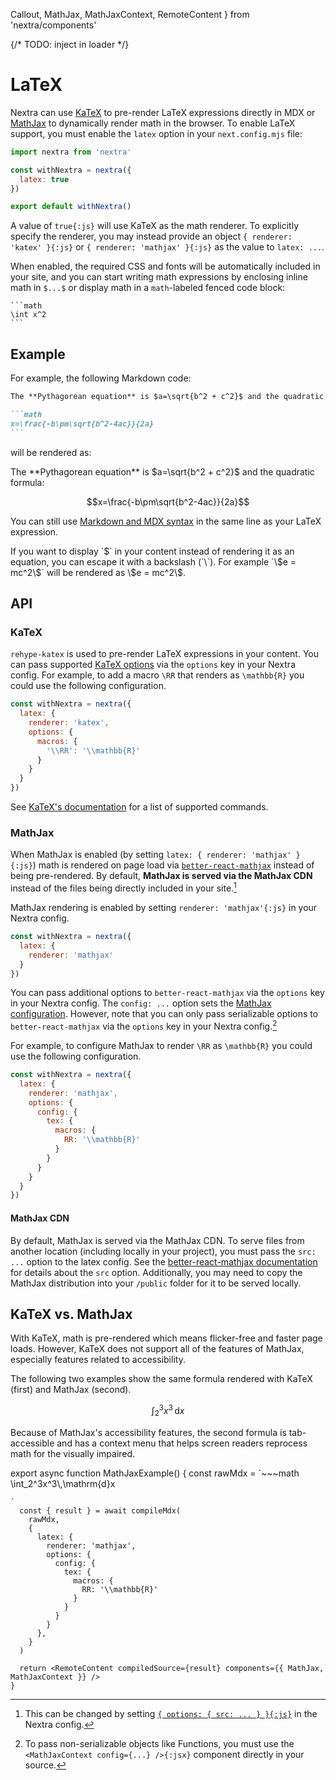   Callout,
  MathJax,
  MathJaxContext,
  RemoteContent
} from 'nextra/components'

{/* TODO: inject in loader */}


# LaTeX

Nextra can use [KaTeX](https://katex.org) to pre-render LaTeX expressions
directly in MDX or [MathJax](https://mathjax.org) to dynamically render math in
the browser. To enable LaTeX support, you must enable the `latex` option in your
`next.config.mjs` file:

```js filename="next.config.mjs" {4}
import nextra from 'nextra'

const withNextra = nextra({
  latex: true
})

export default withNextra()
```

A value of `true{:js}` will use KaTeX as the math renderer. To explicitly
specify the renderer, you may instead provide an object
`{ renderer: 'katex' }{:js}` or `{ renderer: 'mathjax' }{:js}` as the value to
`latex: ...`.

When enabled, the required CSS and fonts will be automatically included in your
site, and you can start writing math expressions by enclosing inline math in
`$...$` or display math in a `math`-labeled fenced code block:

~~~mdx
```math
\int x^2
```
~~~

## Example

For example, the following Markdown code:

~~~md filename="page.md"
The **Pythagorean equation** is $a=\sqrt{b^2 + c^2}$ and the quadratic formula:

```math
x=\frac{-b\pm\sqrt{b^2-4ac}}{2a}
```
~~~

will be rendered as:

<div className="mt-6 rounded-xl border border-gray-200 p-4 dark:border-gray-900">
  The **Pythagorean equation** is $a=\sqrt{b^2 + c^2}$ and the quadratic formula:

  ```math
  x=\frac{-b\pm\sqrt{b^2-4ac}}{2a}
  ```
</div>

You can still use [Markdown and MDX syntax](../markdown) in the same line as
your LaTeX expression.

<Callout>
  If you want to display `$` in your content instead of rendering it as an
  equation, you can escape it with a backslash (`\`). For example `\$e = mc^2\$`
  will be rendered as \$e = mc^2\$.
</Callout>

## API

### KaTeX

`rehype-katex` is used to pre-render LaTeX expressions in your content. You can
pass supported [KaTeX options](https://katex.org/docs/options) via the `options`
key in your Nextra config. For example, to add a macro `\RR` that renders as
`\mathbb{R}` you could use the following configuration.

```js filename="next.config.mjs" {4-8}
const withNextra = nextra({
  latex: {
    renderer: 'katex',
    options: {
      macros: {
        '\\RR': '\\mathbb{R}'
      }
    }
  }
})
```

See [KaTeX's documentation](https://katex.org/docs/supported) for a list of
supported commands.

### MathJax

When MathJax is enabled (by setting `latex: { renderer: 'mathjax' }{:js}`) math
is rendered on page load via
[`better-react-mathjax`](https://github.com/fast-reflexes/better-react-mathjax)
instead of being pre-rendered. By default, **MathJax is served via the MathJax
CDN** instead of the files being directly included in your site.[^1]

[^1]:
    This can be changed by setting
    [`{ options: { src: ... } }{:js}`](https://github.com/fast-reflexes/better-react-mathjax#src-string--undefined)
    in the Nextra config.

MathJax rendering is enabled by setting `renderer: 'mathjax'{:js}` in your
Nextra config.

```js filename="next.config.mjs" {3}
const withNextra = nextra({
  latex: {
    renderer: 'mathjax'
  }
})
```

You can pass additional options to `better-react-mathjax` via the `options` key
in your Nextra config. The `config: ...` option sets the
[MathJax configuration](https://docs.mathjax.org/en/latest/options/index.html).
However, note that you can only pass serializable options to
`better-react-mathjax` via the `options` key in your Nextra config.[^2]

[^2]:
    To pass non-serializable objects like Functions, you must use the
    `<MathJaxContext config={...} />{:jsx}` component directly in your source.

For example, to configure MathJax to render `\RR` as `\mathbb{R}` you could use
the following configuration.

```js filename="next.config.mjs" {4-12}
const withNextra = nextra({
  latex: {
    renderer: 'mathjax',
    options: {
      config: {
        tex: {
          macros: {
            RR: '\\mathbb{R}'
          }
        }
      }
    }
  }
})
```

#### MathJax CDN

By default, MathJax is served via the MathJax CDN. To serve files from another
location (including locally in your project), you must pass the `src: ...`
option to the latex config. See the
[better-react-mathjax documentation](https://github.com/fast-reflexes/better-react-mathjax#src-string--undefined)
for details about the `src` option. Additionally, you may need to copy the
MathJax distribution into your `/public` folder for it to be served locally.

## KaTeX vs. MathJax

With KaTeX, math is pre-rendered which means flicker-free and faster page loads.
However, KaTeX does not support all of the features of MathJax, especially
features related to accessibility.

The following two examples show the same formula rendered with KaTeX (first) and
MathJax (second).

```math
\int_2^3x^3\,\mathrm{d}x

```

<MathJaxExample />

Because of MathJax's accessibility features, the second formula is
tab-accessible and has a context menu that helps screen readers reprocess math
for the visually impaired.

export async function MathJaxExample() {
  const rawMdx = `~~~math
\\int_2^3x^3\\,\\mathrm{d}x
~~~
`
  const { result } = await compileMdx(
    rawMdx,
    {
      latex: {
        renderer: 'mathjax',
        options: {
          config: {
            tex: {
              macros: {
                RR: '\\mathbb{R}'
              }
            }
          }
        }
      },
    }
  )

  return <RemoteContent compiledSource={result} components={{ MathJax, MathJaxContext }} />
}
